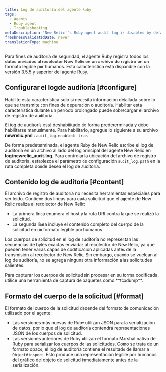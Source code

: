 ```yaml
---
title: Log de auditoría del agente Ruby
tags:
  - Agents
  - Ruby agent
  - Troubleshooting
metaDescription: 'New Relic''s Ruby agent audit log is disabled by default. To enable it in your newrelic.yml file, add audit_log. enabled: true.'
freshnessValidatedDate: never
translationType: machine
---
```


Para fines de auditoría de seguridad, el agente Ruby registra todos los datos enviados al recolector New Relic en un archivo de registro en un formato legible por humanos. Esta característica está disponible con la versión 3.5.5 y superior del agente Ruby.

## Configurar el logde auditoría [#configure]

<Callout variant="caution">
  Habilite esta característica solo si necesita información detallada sobre lo que se transmite con fines de depuración o auditoría. Habilitar esta característica durante un período prolongado puede sobrecargar el archivo de registro de auditoría.
</Callout>

El log de auditoría está deshabilitado de forma predeterminada y debe habilitarse manualmente. Para habilitarlo, agregue lo siguiente a su archivo <DNT>**newrelic.yml**</DNT> : `audit_log.enabled: true`.

De forma predeterminada, el agente Ruby de New Relic escribe el log de auditoría en un archivo al lado del log principal del agente New Relic en <DNT>**log/newrelic_audit.log**</DNT>. Para controlar la ubicación del archivo de registro de auditoría, establezca el parámetro de configuración `audit_log.path` en la ruta completa donde desea el log de auditoría.

## Contenido log de auditoría [#content]

El archivo de registro de auditoría no necesita herramientas especiales para ser leído. Contiene dos líneas para cada solicitud que el agente de New Relic realiza al recolector de New Relic:

* La primera línea enumera el host y la ruta URI contra la que se realizó la solicitud.
* La segunda línea incluye el contenido completo del cuerpo de la solicitud en un formato legible por humanos.

Los cuerpos de solicitud en el log de auditoría no representan las secuencias de bytes exactas enviadas al recolector de New Relic, ya que pueden tener varias capas de codificación aplicadas antes de la transmisión al recolector de New Relic. Sin embargo, cuando se vuelcan al log de auditoría, no se agrega ninguna otra información a las solicitudes salientes.

<Callout variant="tip">
  Para capturar los cuerpos de solicitud sin procesar en su forma codificada, utilice una herramienta de captura de paquetes como <DNT>**tcpdump**</DNT>.
</Callout>

## Formato del cuerpo de la solicitud [#format]

El formato del cuerpo de la solicitud depende del formato de comunicación utilizado por el agente:

* Las versiones más nuevas de Ruby utilizan JSON para la serialización de datos, por lo que el log de auditoría contendrá representaciones JSON de los cuerpos de solicitud.
* Las versiones anteriores de Ruby utilizan el formato Marshal nativo de Ruby para serializar los cuerpos de las solicitudes. Como se trata de un formato opaco, el log de auditoría contiene el resultado de llamar a `Object#inspect`. Esto produce una representación legible por humanos del gráfico del objeto de solicitud inmediatamente antes de la serialización.